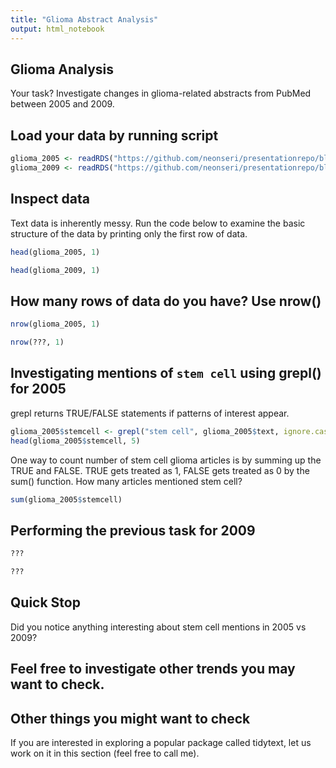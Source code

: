 ```yaml
---
title: "Glioma Abstract Analysis"
output: html_notebook
---
```


## Glioma Analysis

Your task? Investigate changes in glioma-related abstracts from PubMed between 2005 and 2009.



## Load your data by running script

```r
glioma_2005 <- readRDS("https://github.com/neonseri/presentationrepo/blob/master/glioma_2005.rds?raw=true")
glioma_2009 <- readRDS("https://github.com/neonseri/presentationrepo/blob/master/glioma_2009.rds?raw=true")
```


## Inspect data 

Text data is inherently messy.  Run the code below to examine the basic structure of the data by printing only the first row of data.

```r
head(glioma_2005, 1)
```

```r
head(glioma_2009, 1)
```


## How many rows of data do you have?  Use nrow()


```r
nrow(glioma_2005, 1)
```

```r
nrow(???, 1)
```


## Investigating mentions of `stem cell` using grepl() for 2005

grepl returns TRUE/FALSE statements if patterns of interest appear. 

```r
glioma_2005$stemcell <- grepl("stem cell", glioma_2005$text, ignore.case = TRUE)
head(glioma_2005$stemcell, 5)
```

One way to count number of stem cell glioma articles is by summing up the TRUE and FALSE. TRUE gets treated as 1, FALSE gets treated as 0 by the sum() function.  How many articles mentioned stem cell?

```r
sum(glioma_2005$stemcell)
```

## Performing the previous task for 2009

```r
???
```



```r
???
```



## Quick Stop

Did you notice anything interesting about stem cell mentions in 2005 vs 2009?




## Feel free to investigate other trends you may want to check.




## Other things you might want to check


If you are interested in exploring a popular package called tidytext, let us work on it in this section (feel free to call me).





